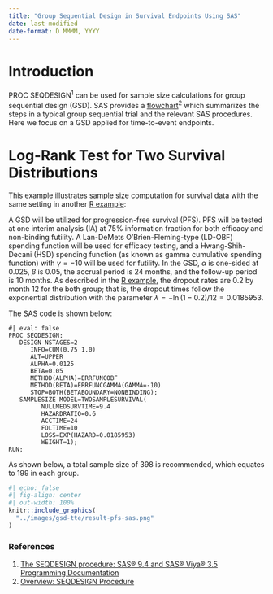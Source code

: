 ```yaml
---
title: "Group Sequential Design in Survival Endpoints Using SAS"
date: last-modified
date-format: D MMMM, YYYY
---
```


# Introduction

PROC SEQDESIGN^1^ can be used for sample size calculations for group sequential design (GSD). SAS provides a [flowchart](https://documentation.sas.com/api/docsets/statug/15.4/content/images/seqchart.png)^2^ which summarizes the steps in a typical group sequential trial and the relevant SAS procedures. Here we focus on a GSD applied for time-to-event endpoints.

# **Log-Rank Test for Two Survival Distributions**

This example illustrates sample size computation for survival data with the same setting in another [R example](https://psiaims.github.io/CAMIS/R/gsd-tte.html):

A GSD will be utilized for progression-free survival (PFS). PFS will be tested at one interim analysis (IA) at 75% information fraction for both efficacy and non-binding futility. A Lan-DeMets O'Brien-Fleming-type (LD-OBF) spending function will be used for efficacy testing, and a Hwang-Shih-Decani (HSD) spending function (as known as gamma cumulative spending function) with $\gamma = -10$ will be used for futility. In the GSD, $\alpha$ is one-sided at 0.025, $\beta$ is 0.05, the accrual period is 24 months, and the follow-up period is 10 months. As described in the [R example](https://psiaims.github.io/CAMIS/R/gsd-tte.html), the dropout rates are 0.2 by month 12 for the both group; that is, the dropout times follow the exponential distribution with the parameter $\lambda = -\ln(1-0.2)/12 = 0.0185953$.

The SAS code is shown below:

```sas
#| eval: false
PROC SEQDESIGN;
   DESIGN NSTAGES=2 
      INFO=CUM(0.75 1.0) 
      ALT=UPPER 
      ALPHA=0.0125 
      BETA=0.05
      METHOD(ALPHA)=ERRFUNCOBF 
      METHOD(BETA)=ERRFUNCGAMMA(GAMMA=-10)  
      STOP=BOTH(BETABOUNDARY=NONBINDING);
   SAMPLESIZE MODEL=TWOSAMPLESURVIVAL(
         NULLMEDSURVTIME=9.4
         HAZARDRATIO=0.6
         ACCTIME=24 
         FOLTIME=10
         LOSS=EXP(HAZARD=0.0185953)
         WEIGHT=1);
RUN;
```

As shown below, a total sample size of 398 is recommended, which equates to 199 in each group.

```r
#| echo: false
#| fig-align: center
#| out-width: 100%
knitr::include_graphics(
  "../images/gsd-tte/result-pfs-sas.png"
)
```

### References

1.  [The SEQDESIGN procedure: SAS® 9.4 and SAS® Viya® 3.5 Programming Documentation](https://documentation.sas.com/doc/en/pgmsascdc/9.4_3.5/statug/statug_seqdesign_toc.htm)
2.  [Overview: SEQDESIGN Procedure](https://documentation.sas.com/doc/en/pgmsascdc/9.4_3.5/statug/statug_seqdesign_overview.htm)
